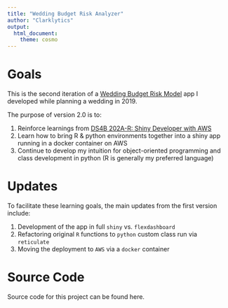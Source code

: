 ```yaml
---
title: "Wedding Budget Risk Analyzer"
author: "Clarklytics"
output: 
  html_document:
    theme: cosmo
---
```


# Goals

This is the second iteration of a [Wedding Budget Risk Model](https://github.com/bclark86/WeddingRiskModel) app I developed while planning a wedding in 2019. 

The purpose of version 2.0 is to:

1. Reinforce learnings from [DS4B 202A-R: Shiny Developer with AWS](https://university.business-science.io/p/expert-shiny-developer-with-aws-course-ds4b-202a-r/)
2. Learn how to bring R & python environments together into a shiny app running in a docker container on AWS 
3. Continue to develop my intuition for object-oriented programming and class development in python (R is generally my preferred language)


# Updates

To facilitate these learning goals, the main updates from the first version include:

1. Development of the app in full `shiny` vs. `flexdashboard`
2. Refactoring original `R` functions to `python` custom class run via `reticulate`
3. Moving the deployment to `AWS` via a `docker` container

# Source Code

Source code for this project can be found here. 